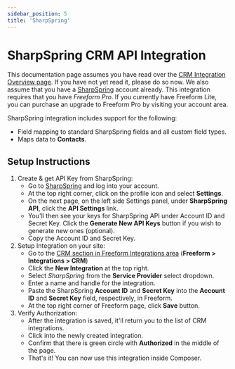 ```yaml
---
sidebar_position: 5
title: 'SharpSpring'
---
```


# SharpSpring CRM API Integration

This documentation page assumes you have read over the [CRM Integration Overview page](../../integrations/crm/index.mdx). If you have not yet read it, please do so now. We also assume that you have a [SharpSpring](https://sharpspring.com) account already. This integration requires that you have _Freeform Pro_. If you currently have Freeform Lite, you can purchase an upgrade to Freeform Pro by visiting your account area.

SharpSpring integration includes support for the following:

- Field mapping to standard SharpSpring fields and all custom field types.
- Maps data to **Contacts**.

## Setup Instructions

1. Create & get API Key from SharpSpring:
   - Go to [SharpSpring](https://sharpspring.com) and log into your account.
   - At the top right corner, click on the profile icon and select **Settings**.
   - On the next page, on the left side Settings panel, under **SharpSpring API**, click the **API Settings** link.
   - You'll then see your keys for SharpSpring API under Account ID and Secret Key. Click the **Generate New API Keys** button if you wish to generate new ones (optional).
   - Copy the Account ID and Secret Key.
2. Setup Integration on your site:
   - Go to the [CRM section in Freeform Integrations area](../../integrations/crm/index.mdx) (**Freeform > Integrations > CRM**)
   - Click the **New Integration** at the top right.
   - Select _SharpSpring_ from the **Service Provider** select dropdown.
   - Enter a name and handle for the integration.
   - Paste the SharpSpring **Account ID** and **Secret Key** into the **Account ID** and **Secret Key** field, respectively, in Freeform.
   - At the top right corner of Freeform page, click **Save** button.
3. Verify Authorization:
   - After the integration is saved, it'll return you to the list of CRM integrations.
   - Click into the newly created integration.
   - Confirm that there is green circle with **Authorized** in the middle of the page.
   - That's it! You can now use this integration inside Composer.
